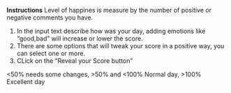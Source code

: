 **Instructions**
Level of happines is measure by the number of positive or negative comments you have. 

1. In the input text describe how was your day, adding emotions like "good,bad" will increase or lower the score.  
2. There are some options that will tweak your score in a positive way, you can select one or more.
3. CLick on the "Reveal your Score button"   


<50% needs some changes, >50%  and <100% Normal day, >100% Excellent day